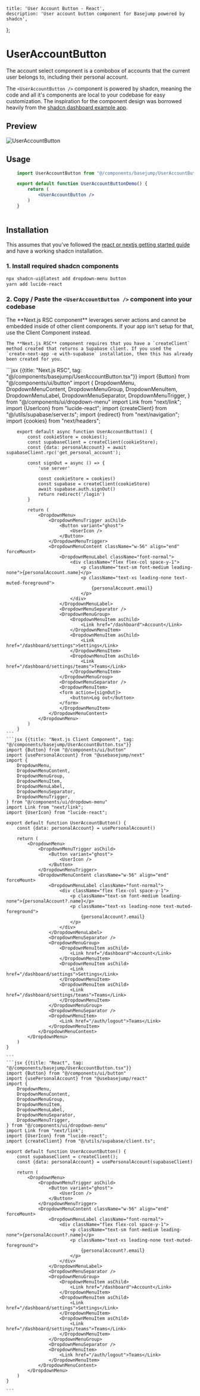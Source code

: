     title: 'User Account Button - React',
    description: 'User account button component for Basejump powered by shadcn',
};

# UserAccountButton

The account select component is a combobox of accounts that the current user belongs to, including their personal account.

The `<UserAccountButton />` component is powered by shadcn, meaning the code and all it's components are local to your codebase for easy customization.
The inspiration for the component design was borrowed heavily from the [shadcn dashboard example app](https://ui.shadcn.com/examples/dashboard).

## Preview

![UserAccountButton](/images/docs/react/user-account-button.png)

## Usage

```jsx
    import UserAccountButton from "@/components/basejump/UserAccountButton.tsx";

    export default function UserAccountButtonDemo() {
        return (
            <UserAccountButton />
        )
    }
    
````

## Installation

This assumes that you've followed the [react or nextjs getting started guide](/docs/react) and have a working shadcn installation.

### 1. Install required shadcn components
```bash
npx shadcn-ui@latest add dropdown-menu button
yarn add lucide-react
```

### 2. Copy / Paste the `<UserAccountButton />` component into your codebase
<Note>
    The **Next.js RSC component** leverages server actions and cannot be embedded inside of other client components. If your app isn't setup for that, use the Client Component instead.

    The **Next.js RSC** component requires that you have a `createClient` method created that returns a Supabase client. If you used the `create-next-app -e with-supabase` installation, then this has already been created for you.
</Note>
<CodeGroup>
    ```jsx {{title: "Next.js RSC", tag: "@/components/basejump/UserAccountButton.tsx"}}
        import {Button} from "@/components/ui/button"
        import {
            DropdownMenu,
            DropdownMenuContent,
            DropdownMenuGroup,
            DropdownMenuItem,
            DropdownMenuLabel,
            DropdownMenuSeparator,
            DropdownMenuTrigger,
        } from "@/components/ui/dropdown-menu"
        import Link from "next/link";
        import {UserIcon} from "lucide-react";
        import {createClient} from "@/utils/supabase/server.ts";
        import {redirect} from "next/navigation";
        import {cookies} from "next/headers";

        export default async function UserAccountButton() {
            const cookieStore = cookies();
            const supabaseClient = createClient(cookieStore);
            const {data: personalAccount} = await supabaseClient.rpc('get_personal_account');

            const signOut = async () => {
                'use server'

                const cookieStore = cookies()
                const supabase = createClient(cookieStore)
                await supabase.auth.signOut()
                return redirect('/login')
            }

            return (
                <DropdownMenu>
                    <DropdownMenuTrigger asChild>
                        <Button variant="ghost">
                            <UserIcon />
                        </Button>
                    </DropdownMenuTrigger>
                    <DropdownMenuContent className="w-56" align="end" forceMount>
                        <DropdownMenuLabel className="font-normal">
                            <div className="flex flex-col space-y-1">
                                <p className="text-sm font-medium leading-none">{personalAccount.name}</p>
                                <p className="text-xs leading-none text-muted-foreground">
                                    {personalAccount.email}
                                </p>
                            </div>
                        </DropdownMenuLabel>
                        <DropdownMenuSeparator />
                        <DropdownMenuGroup>
                            <DropdownMenuItem asChild>
                                <Link href="/dashboard">Account</Link>
                            </DropdownMenuItem>
                            <DropdownMenuItem asChild>
                                <Link href="/dashboard/settings">Settings</Link>
                            </DropdownMenuItem>
                            <DropdownMenuItem asChild>
                                <Link href="/dashboard/settings/teams">Teams</Link>
                            </DropdownMenuItem>
                        </DropdownMenuGroup>
                        <DropdownMenuSeparator />
                        <DropdownMenuItem>
                        <form action={signOut}>
                            <button>Log out</button>
                        </form>
                        </DropdownMenuItem>
                    </DropdownMenuContent>
                </DropdownMenu>
            )
        }
    ```
    ```jsx {{title: "Next.js Client Component", tag: "@/components/basejump/UserAccountButton.tsx"}}
    import {Button} from "@/components/ui/button"
    import {usePersonalAccount} from "@usebasejump/next"
    import {
        DropdownMenu,
        DropdownMenuContent,
        DropdownMenuGroup,
        DropdownMenuItem,
        DropdownMenuLabel,
        DropdownMenuSeparator,
        DropdownMenuTrigger,
    } from "@/components/ui/dropdown-menu"
    import Link from "next/link";
    import {UserIcon} from "lucide-react";

    export default function UserAccountButton() {
        const {data: personalAccount} = usePersonalAccount()

        return (
            <DropdownMenu>
                <DropdownMenuTrigger asChild>
                    <Button variant="ghost">
                        <UserIcon />
                    </Button>
                </DropdownMenuTrigger>
                <DropdownMenuContent className="w-56" align="end" forceMount>
                    <DropdownMenuLabel className="font-normal">
                        <div className="flex flex-col space-y-1">
                            <p className="text-sm font-medium leading-none">{personalAccount?.name}</p>
                            <p className="text-xs leading-none text-muted-foreground">
                                {personalAccount?.email}
                            </p>
                        </div>
                    </DropdownMenuLabel>
                    <DropdownMenuSeparator />
                    <DropdownMenuGroup>
                        <DropdownMenuItem asChild>
                            <Link href="/dashboard">Account</Link>
                        </DropdownMenuItem>
                        <DropdownMenuItem asChild>
                            <Link href="/dashboard/settings">Settings</Link>
                        </DropdownMenuItem>
                        <DropdownMenuItem asChild>
                            <Link href="/dashboard/settings/teams">Teams</Link>
                        </DropdownMenuItem>
                    </DropdownMenuGroup>
                    <DropdownMenuSeparator />
                    <DropdownMenuItem>
                        <Link href="/auth/logout">Teams</Link>
                    </DropdownMenuItem>
                </DropdownMenuContent>
            </DropdownMenu>
        )
    }

    ```
    ```jsx {{title: "React", tag: "@/components/basejump/UserAccountButton.tsx"}}
    import {Button} from "@/components/ui/button"
    import {usePersonalAccount} from "@usebasejump/react"
    import {
        DropdownMenu,
        DropdownMenuContent,
        DropdownMenuGroup,
        DropdownMenuItem,
        DropdownMenuLabel,
        DropdownMenuSeparator,
        DropdownMenuTrigger,
    } from "@/components/ui/dropdown-menu"
    import Link from "next/link";
    import {UserIcon} from "lucide-react";
    import {createClient} from "@/utils/supabase/client.ts";

    export default function UserAccountButton() {
        const supabaseClient = createClient();
        const {data: personalAccount} = usePersonalAccount(supabaseClient)

        return (
            <DropdownMenu>
                <DropdownMenuTrigger asChild>
                    <Button variant="ghost">
                        <UserIcon />
                    </Button>
                </DropdownMenuTrigger>
                <DropdownMenuContent className="w-56" align="end" forceMount>
                    <DropdownMenuLabel className="font-normal">
                        <div className="flex flex-col space-y-1">
                            <p className="text-sm font-medium leading-none">{personalAccount?.name}</p>
                            <p className="text-xs leading-none text-muted-foreground">
                                {personalAccount?.email}
                            </p>
                        </div>
                    </DropdownMenuLabel>
                    <DropdownMenuSeparator />
                    <DropdownMenuGroup>
                        <DropdownMenuItem asChild>
                            <Link href="/dashboard">Account</Link>
                        </DropdownMenuItem>
                        <DropdownMenuItem asChild>
                            <Link href="/dashboard/settings">Settings</Link>
                        </DropdownMenuItem>
                        <DropdownMenuItem asChild>
                            <Link href="/dashboard/settings/teams">Teams</Link>
                        </DropdownMenuItem>
                    </DropdownMenuGroup>
                    <DropdownMenuSeparator />
                    <DropdownMenuItem>
                        <Link href="/auth/logout">Teams</Link>
                    </DropdownMenuItem>
                </DropdownMenuContent>
            </DropdownMenu>
        )
    }

    ```
</CodeGroup>